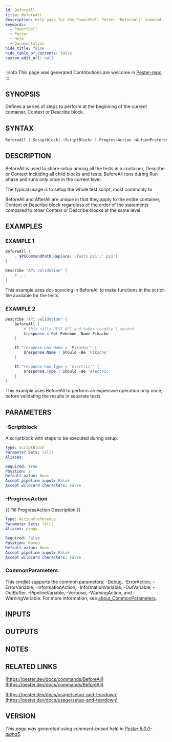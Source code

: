 ```yaml
---
id: BeforeAll
title: BeforeAll
description: Help page for the PowerShell Pester "BeforeAll" command
keywords:
  - PowerShell
  - Pester
  - Help
  - Documentation
hide_title: false
hide_table_of_contents: false
custom_edit_url: null
---
```


:::info This page was generated
Contributions are welcome in [Pester-repo](https://github.com/pester/pester).
:::

## SYNOPSIS

Defines a series of steps to perform at the beginning of the current container,
Context or Describe block.

## SYNTAX

```powershell
BeforeAll [-Scriptblock] <ScriptBlock> [-ProgressAction <ActionPreference>] [<CommonParameters>]
```

## DESCRIPTION

BeforeAll is used to share setup among all the tests in a container, Describe
or Context including all child blocks and tests.
BeforeAll runs during Run phase
and runs only once in the current level.

The typical usage is to setup the whole test script, most commonly to

BeforeAll and AfterAll are unique in that they apply to the entire container,
Context or Describe block regardless of the order of the statements compared to
other Context or Describe blocks at the same level.

## EXAMPLES

### EXAMPLE 1

```powershell
BeforeAll {
    . $PSCommandPath.Replace('.Tests.ps1','.ps1')
}

Describe "API validation" {
    # ...
}
```

This example uses dot-sourcing in BeforeAll to make functions in the script-file
available for the tests.

### EXAMPLE 2

```powershell
Describe "API validation" {
    BeforeAll {
        # this calls REST API and takes roughly 1 second
        $response = Get-Pokemon -Name Pikachu
    }

    It "response has Name = 'Pikachu'" {
        $response.Name | Should -Be 'Pikachu'
    }

    It "response has Type = 'electric'" {
        $response.Type | Should -Be 'electric'
    }
}
```

This example uses BeforeAll to perform an expensive operation only once, before validating
the results in separate tests.

## PARAMETERS

### -Scriptblock

A scriptblock with steps to be executed during setup.

```yaml
Type: ScriptBlock
Parameter Sets: (All)
Aliases:

Required: True
Position: 2
Default value: None
Accept pipeline input: False
Accept wildcard characters: False
```

### -ProgressAction

\{\{ Fill ProgressAction Description \}\}

```yaml
Type: ActionPreference
Parameter Sets: (All)
Aliases: proga

Required: False
Position: Named
Default value: None
Accept pipeline input: False
Accept wildcard characters: False
```

### CommonParameters

This cmdlet supports the common parameters: -Debug, -ErrorAction, -ErrorVariable, -InformationAction, -InformationVariable, -OutVariable, -OutBuffer, -PipelineVariable, -Verbose, -WarningAction, and -WarningVariable. For more information, see [about_CommonParameters](http://go.microsoft.com/fwlink/?LinkID=113216).

## INPUTS

## OUTPUTS

## NOTES

## RELATED LINKS

[https://pester.dev/docs/commands/BeforeAll](https://pester.dev/docs/commands/BeforeAll)

[https://pester.dev/docs/usage/setup-and-teardown](https://pester.dev/docs/usage/setup-and-teardown)

## VERSION

*This page was generated using comment-based help in [Pester 6.0.0-alpha5](https://github.com/pester/pester).*
